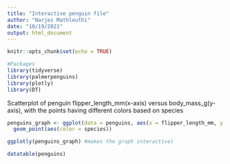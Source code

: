 ```yaml
---
title: "Interactive penguin file"
author: "Narjes Mathlouthi"
date: "10/19/2021"
output: html_document
---
```


```r
knitr::opts_chunk$set(echo = TRUE)
```

```r
#Packages
library(tidyverse)
library(palmerpenguins)
library(plotly)
library(DT)
```


Scatterplot of penguin flipper_length_mm(x-axis) versus body_mass_g(y-axis), with the points having different colors based on species
```r
penguins_graph <- ggplot(data = penguins, aes(x = flipper_length_mm, y = body_mass_g)) +
  geom_point(aes(color = species))

ggplotly(penguins_graph) #makes the graph interactive)
```
```r
datatable(penguins)
```

